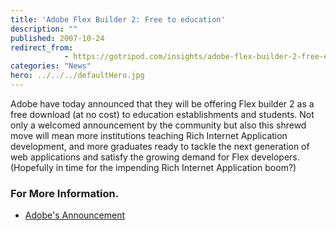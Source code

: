 ```yaml
---
title: 'Adobe Flex Builder 2: Free to education'
description: ""
published: 2007-10-24
redirect_from: 
            - https://gotripod.com/insights/adobe-flex-builder-2-free-education/
categories: "News"
hero: ../../../defaultHero.jpg
---
```

Adobe have today announced that they will be offering Flex builder 2 as a free download (at no cost) to education establishments and students. Not only a welcomed announcement by the community but also this shrewd move will mean more institutions teaching Rich Internet Application development, and more graduates ready to tackle the next generation of web applications and satisfy the growing demand for Flex developers. (Hopefully in time for the impending Rich Internet Application boom?)

### For More Information.

- [Adobe's Announcement](http://blogs.adobe.com/educationleaders/2007/10/adobe_advances_web_20_in_educa.html)
